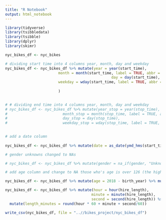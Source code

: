 ```yaml
---
title: "R Notebook"
output: html_notebook
---
```

```r
library(tidyverse)
library(tsibbledata)
library(tsibble)
library(dplyr)
library(skimr)

nyc_bikes_df <- nyc_bikes
```

```r
# dividing start time into 4 columns year, month, day and weekday 
nyc_bikes_df <- nyc_bikes_df %>% mutate(year = year(start_time),
                        month = month(start_time, label = TRUE, abbr = TRUE),
                                                day = day(start_time),
                        weekday = wday(start_time, label = TRUE, abbr = FALSE)
                                           
                        )
                       

# # dividing end time into 4 columns year, month, day and weekday
# nyc_bikes_df <- nyc_bikes_df %>% mutate(year_stop = year(stop_time),
#                         month_stop = month(stop_time, label = TRUE, abbr = TRUE),
#                         day_stop = day(stop_time),
#                         weekday_stop = wday(stop_time, label = TRUE, abbr = FALSE),
 

# add a date column  
 
nyc_bikes_df <- nyc_bikes_df %>% mutate(date = as_date(ymd_hms(start_time))) 

# gender unknowns changed to NAs

# nyc_bikes_df <- nyc_bikes_df %>% mutate(gender = na_if(gender, "Unknown"))

# add age column and change to NA those who's age is over 126 (the highest age recorded so far in history)

nyc_bikes_df <- nyc_bikes_df %>% mutate(age = 2018 - birth_year) %>% mutate(age = if_else(age > 126, NA, age))

nyc_bikes_df <- nyc_bikes_df %>% mutate(hour = hour(hire_length),
                                       minute = minute(hire_length), 
                                       second = second(hire_length)) %>% 
  mutate(length_minutes = round(hour * 60 + minute + second/60))

write_csv(nyc_bikes_df, file = "..//bikes_project/nyc_bikes_df")

```



